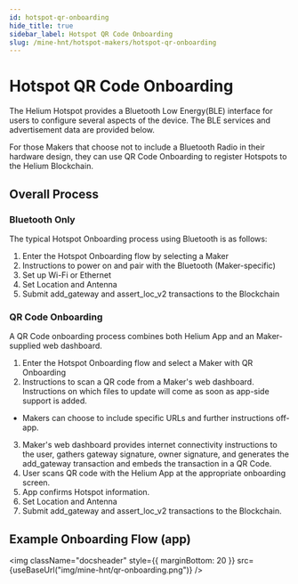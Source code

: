 ```yaml
---
id: hotspot-qr-onboarding
hide_title: true
sidebar_label: Hotspot QR Code Onboarding
slug: /mine-hnt/hotspot-makers/hotspot-qr-onboarding
---
```



# Hotspot QR Code Onboarding

The Helium Hotspot provides a Bluetooth Low Energy\(BLE\) interface for users to
configure several aspects of the device. The BLE services and advertisement data
are provided below.

For those Makers that choose not to include a Bluetooth Radio in their hardware design, they can use QR Code Onboarding to register Hotspots to the Helium Blockchain.

## Overall Process

### Bluetooth Only

The typical Hotspot Onboarding process using Bluetooth is as follows:
1. Enter the Hotspot Onboarding flow by selecting a Maker
2. Instructions to power on and pair with the Bluetooth (Maker-specific)
3. Set up Wi-Fi or Ethernet
4. Set Location and Antenna
5. Submit add_gateway and assert_loc_v2 transactions to the Blockchain

### QR Code Onboarding
A QR Code onboarding process combines both Helium App and an Maker-supplied web dashboard.
1. Enter the Hotspot Onboarding flow and select a Maker with QR Onboarding
2. Instructions to scan a QR code from a Maker's web dashboard. Instructions on which files to update will come as soon as app-side support is added. 
* Makers can choose to include specific URLs and further instructions off-app.
3. Maker's web dashboard provides internet connectivity instructions to the user, gathers gateway signature, owner signature, and generates the add_gateway transaction and embeds the transaction in a QR Code.
4. User scans QR code with the Helium App at the appropriate onboarding screen.
5. App confirms Hotspot information.
6. Set Location and Antenna
7. Submit add_gateway and assert_loc_v2 transactions to the Blockchain.


## Example Onboarding Flow (app)
<img
  className="docsheader"
  style={{ marginBottom: 20 }}
  src={useBaseUrl("img/mine-hnt/qr-onboarding.png")}
/>

